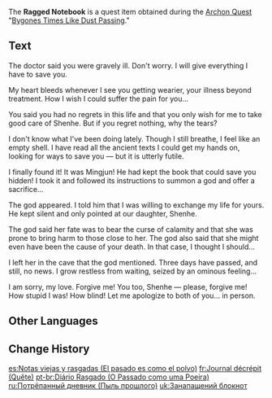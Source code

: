 {{About|the Quest Item used during [[Bygones Times Like Dust Passing]]|the Quest Item used in [[Time and Wind]]|Ragged Notebook (Time and Wind)}}
{{Book Infobox
|id          = 101614<!-- material id -->
|title       = Ragged Notebook
|image       = Book Letter.png
|type        = Quest Items
|quality     = 3
|description = A ragged notebook you found in the village. It records the happenings of long ago, now buried by the passage of time.
|source1     = Picked up during [[Bygones Times Like Dust Passing]]
}}
The '''Ragged Notebook''' is a quest item obtained during the [[Archon Quests|Archon Quest]] "[[Bygones Times Like Dust Passing]]."

==Text==
The doctor said you were gravely ill. Don't worry. I will give everything I have to save you.

My heart bleeds whenever I see you getting wearier, your illness beyond treatment. How I wish I could suffer the pain for you...

You said you had no regrets in this life and that you only wish for me to take good care of Shenhe. But if you regret nothing, why the
tears?

I don't know what I've been doing lately. Though I still breathe, I feel like an empty shell. I have read all the ancient texts I could
get my hands on, looking for ways to save you &mdash; but it is utterly futile.

I finally found it! It was Mingjun! He had kept the book that could save you hidden! I took it and followed its instructions to summon a god and offer a sacrifice...

The god appeared. I told him that I was willing to exchange my life for yours. He kept silent and only pointed at our daughter, Shenhe.

The god said her fate was to bear the curse of calamity and that she was prone to bring harm to those close to her. The god also said that she might even have been the cause of your death. In that case, I thought I should...

I left her in the cave that the god mentioned. Three days have passed, and still, no news. I grow restless from waiting, seized by an ominous feeling...

I am sorry, my love. Forgive me! You too, Shenhe &mdash; please, forgive me! How stupid I was! How blind! Let me apologize to both of you... in person.

==Other Languages==
{{Other Languages
|en      = Ragged Notebook
|zhs     = 残破的笔记
|zhs_rm  = Cánpò de Bǐjì
|zht     = 殘破的筆記
|zht_rm  = Cánpò de Bǐjì
|zh_tl   = Ruined Notebook
|ja      = ボロボロなノート
|ja_rm   = Boroboro-na Nooto
|ja_tl   = Ragged Notebook
|ko      = 파손된 노트
|ko_rm   = Pasondoen Noteu
|ko_tl   = Damaged Note
|es      = Notas viejas y rasgadas
|es_tl   = Old and Torn Notes
|fr      = Journal décrépit
|fr_tl   = Decrepit Diary
|ru      = Потрёпанный дневник
|ru_tl   = Shabby Diary
|th      = บันทึกโทรม ๆ
|th_rm   = Bantheuk Som-Som
|th_tl   = Ruined Notebook
|vi      = Nhật Ký Rách Nát
|vi_tl   = Ragged Diary
|de      = Zerrissene Aufzeichnungen
|de_tl   = Tattered Notes
|id      = Catatan yang Terkoyak
|id_tl   = Ragged Notebook
|pt      = Anotações Rasgadas
|pt_tl   = 
|tr      = Yıpranmış Defter
|tr_tl   = 
|it      = Taccuino rovinato
|it_tl   = 
}}

==Change History==
{{Change History|2.4}}

[[es:Notas viejas y rasgadas (El pasado es como el polvo)]]
[[fr:Journal décrépit (Quête)]]
[[pt-br:Diário Rasgado (O Passado como uma Poeira)]]
[[ru:Потрёпанный дневник (Пыль прошлого)]]
[[uk:Занапащений блокнот]]